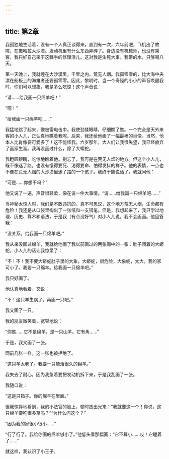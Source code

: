 ```yaml
---
---
---
```

title: 第2章
---

我孤独地生活着，没有一个人真正谈得来，直到有一次，六年前吧，飞机出了故障，在撒哈拉大沙漠。发动机里有什么东西弄碎了。身边没有机械师，也没有乘客，我只好自己来干这棘手的修理活儿。这对我是生死大事。我带的水，只够喝八天。

第一天晚上，我就睡在大沙漠里，千里之内，荒无人烟。我孤零零的，比大海中央漂在船板上的海难者还要孤零零。因此，黎明时，当一个奇怪的小小的声音唤醒我时，你们可以想象，我是多么吃惊！这个声音说：

“请……给我画一只绵羊吧！”

“嗯！”



“给我画一只绵羊吧……”

我猛地跳了起来，像被雷电击中。我使劲揉眼睛，仔细瞧了瞧。一个完全是天外来客的小人儿，正认真地瞧着我呢。后来，我还给他画了一幅最棒的肖像。当然，他本人比肖像要可爱多了！这不能怪我。六岁那年，大人们让我很失望，我已经放弃了画家生涯。我再没画过什么，除了大蟒蛇。

我瞪圆眼睛，吃惊地瞧着他。别忘了，我可是在荒无人烟的地方。但这个小人儿，既不像迷了路，也没有饿得要死、渴得要命、怕得发抖的样子。他的表情，一点也不像在荒无人烟的大沙漠里迷了路的一个孩子。我终于能说话了，我就问他：

“可是……你想干吗？”

他又说了一遍，声音很轻柔，像在说一件大事情。“请……给我画一只绵羊吧……”

当神秘太惊人时，我们是不敢违抗的。真不可思议，这个地方荒无人烟，生命都有危险！我还是从口袋里掏出了一张纸和一支钢笔。但是，我想起来了，我只学过地理、历史、算术和语法，于是我（有点没好气）对小人儿说，我不会画画。他回答我：

“没关系。给我画一只绵羊吧。”

我从来没画过绵羊，我就给他画了我以前画过的两张画中的一张：肚子闭着的大蟒蛇。小人儿的话让我惊呆了：

“不！不！我不要大蟒蛇肚子里的大象。大蟒蛇，很危险，大象呢，太大。我的家可小了。我要一只绵羊。给我画一只绵羊吧。”

我只好画了。

他认真地看着，又说：

“不！这只羊生病了。再画一只吧。”



我又画了一只。

我的朋友微笑着，宽容地说：

“你瞧……它不是绵羊，是一只山羊。它有角……”



于是，我又画了一张。

同前几张一样，这一张也被拒绝了。

“这只羊太老了。我要一只能活很久的绵羊。”



我失去了耐心，因为我急着要把发动机拆下来，于是我乱画了一张。



我随口说：

“这是只箱子。你的绵羊在里面。”

但我惊异地看到，我的小法官的脸上，顿时放出光来：“我就要这一个！你说，这只绵羊要吃很多草吗？”“为什么问这个？”

“因为我的家很小很小……”

“行了行了。我给你画的绵羊够小了。”他低头看那幅画：“它不算小……哎！它睡着了……”

就这样，我认识了小王子。